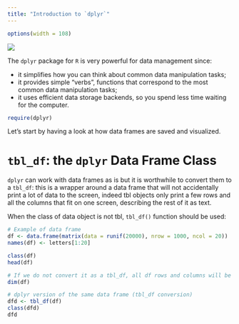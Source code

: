 ```yaml
---
title: "Introduction to `dplyr`"
---
```


```r
options(width = 108)
```


![](./images/flow-dtman.png)



The `dplyr` package for `R` is very powerful for data management since:

* it simplifies how you can think about common data manipulation tasks;
* it provides simple “verbs”, functions that correspond to the most common data manipulation tasks;
* it uses efficient data storage backends, so you spend less time waiting for the computer.

```r
require(dplyr)
```

Let's start by having a look at how data frames are saved and visualized.


# `tbl_df`: the `dplyr` Data Frame Class

`dplyr` can work with data frames as is but it is worthwhile to convert them to a `tbl_df`: this is a wrapper around a data frame that will not accidentally print a lot of data to the screen, indeed tbl objects only print a few rows and all the columns that fit on one screen, describing the rest of it as text.


When the class of data object is not tbl, `tbl_df()` function should be used:

```r
# Example of data frame
df <- data.frame(matrix(data = runif(20000), nrow = 1000, ncol = 20))
names(df) <- letters[1:20]

class(df)
head(df)

# If we do not convert it as a tbl_df, all df rows and columns will be printed when calling df 
dim(df)

# dplyr version of the same data frame (tbl_df conversion)
dfd <- tbl_df(df)
class(dfd)
dfd
```


